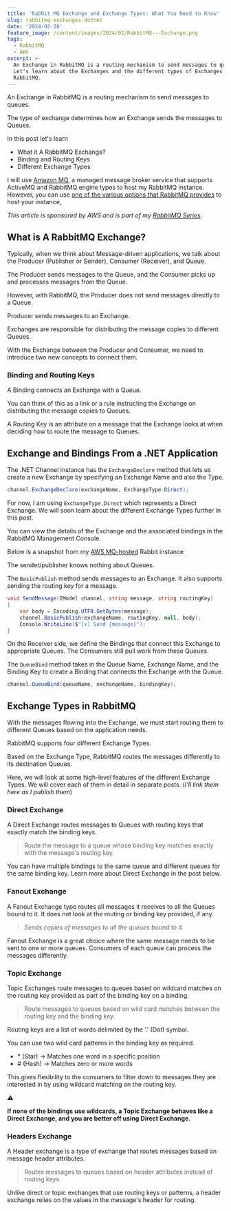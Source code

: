 ```yaml
---
title: 'Rabbit MQ Exchange and Exchange Types: What You Need to Know'
slug: rabbitmq-exchanges-dotnet
date: '2024-02-28'
feature_image: /content/images/2024/02/RabbitMQ---Exchange.png
tags:
  - RabbitMQ
  - AWS
excerpt: >-
  An Exchange in RabbitMQ is a routing mechanism to send messages to queues.
  Let's learn about the Exchanges and the different types of Exchanges in
  RabbitMQ.
---
```

An Exchange in RabbitMQ is a routing mechanism to send messages to queues.

The type of exchange determines how an Exchange sends the messages to Queues.

<EmbedCard src="https://www.youtube.com/embed/H9cMqZdAApQ?feature=oembed" title="DIRECT EXCHANGE TYPE  | RabbitMQ from DOTNET | Amazon MQ" />

In this post let's learn

-   What it A RabbitMQ Exchange?
-   Binding and Routing Keys
-   Different Exchange Types

I will use [Amazon MQ](https://aws.amazon.com/amazon-mq/?ref=rahulpnath.com), a managed message broker service that supports ActiveMQ and RabbitMQ engine types to host my RabbitMQ instance. However, you can use [one of the various options that RabbitMQ provides](https://www.rabbitmq.com/download.html?ref=rahulpnath.com) to host your instance,

_This article is sponsored by AWS and is part of my_ [_RabbitMQ Series_](/blog/tag/rabbitmq/)_._

## What is A RabbitMQ Exchange?

Typically, when we think about Message-driven applications, we talk about the Producer (Publisher or Sender), Consumer (Receiver), and Queue.

<ImageCard src="/content/images/2024/02/image-1.png" alt="Producer sending a message to Queue and consumer pulling messages from Queue." caption="Producer sending a message to Queue and consumer pulling messages from Queue." />

The Producer sends messages to the Queue, and the Consumer picks up and processes messages from the Queue.

However, with RabbitMQ, the Producer does not send messages directly to a Queue.

Producer sends messages to an Exchange.

<ImageCard src="/content/images/2024/02/image-2.png" alt="Producer sends messages to an Exchange. Exchange" caption="Producer sends messages to an Exchange. Exchange" />

Exchanges are responsible for distributing the message copies to different Queues.

With the Exchange between the Producer and Consumer, we need to introduce two new concepts to connect them.

### Binding and Routing Keys

A Binding connects an Exchange with a Queue.

You can think of this as a link or a rule instructing the Exchange on distributing the message copies to Queues.

<ImageCard src="/content/images/2024/02/image-3.png" alt="Producer sends messages to an Exchange. Based on the Exchange type the message properties, and the routing key, the Exchange uses the Binding information to route messages to different Queues." caption="Producer sends messages to an Exchange. Based on the Exchange type the message properties, and the routing key, the Exchange uses the Binding information to route messages to different Queues." />

A Routing Key is an attribute on a message that the Exchange looks at when deciding how to route the message to Queues.

<BookmarkCard href="/blog/amazon-mq-rabbitmq-dotnet/" title="Amazon MQ RabbitMQ: A Reliable Messaging Solution for Your .NET Projects" description="RabbitMQ is a powerful open-source message broker facilitating communication between systems or applications. Let’s learn how to get started using RabbitMQ on Amazon MQ from .NET application." icon="/content/images/size/w256h256/2022/10/logo-512x512.png" />

## Exchange and Bindings From a .NET Application

The .NET Channel instance has the `ExchangeDeclare` method that lets us create a new Exchange by specifying an Exchange Name and also the Type.

```csharp
channel.ExchangeDeclare(exchangeName, ExchangeType.Direct);
```

For now, I am using `ExchangeType.Direct` which represents a Direct Exchange. We will soon learn about the different Exchange Types further in this post.

You can view the details of the Exchange and the associated bindings in the RabbitMQ Management Console.

Below is a snapshot from my [AWS MQ-hosted](https://docs.aws.amazon.com/amazon-mq/latest/developer-guide/getting-started-rabbitmq.html) Rabbit instance

<ImageCard src="/content/images/2024/02/image-6.png" alt="Exchange information in RabbitMQ Management Console (hosted in Amazon MQ)" caption="Exchange information in RabbitMQ Management Console (hosted in Amazon MQ)" />

The sender/publisher knows nothing about Queues.

The `BasicPublish` method sends messages to an Exchange. It also supports sending the routing key for a message.

```csharp
void SendMessage(IModel channel, string message, string routingKey)
{
    var body = Encoding.UTF8.GetBytes(message);
    channel.BasicPublish(exchangeName, routingKey, null, body);
    Console.WriteLine($"[x] Send {message}");
}
```

On the Receiver side, we define the Bindings that connect this Exchange to appropriate Queues. The Consumers still pull work from these Queues.

The `QueueBind` method takes in the Queue Name, Exchange Name, and the Binding Key to create a Binding that connects the Exchange with the Queue.

```csharp
channel.QueueBind(queueName, exchangeName, bindingKey);
```

## Exchange Types in RabbitMQ

With the messages flowing into the Exchange, we must start routing them to different Queues based on the application needs.

RabbitMQ supports four different Exchange Types.

Based on the Exchange Type, RabbitMQ routes the messages differently to its destination Queues.

Here, we will look at some high-level features of the different Exchange Types. We will cover each of them in detail in separate posts. (_I'll link them here as I publish them_)

### Direct Exchange

A Direct Exchange routes messages to Queues with routing keys that exactly match the binding keys.

> Route the message to a queue whose binding key matches exactly with the message's routing key.

<ImageCard src="/content/images/2024/03/image-2.png" alt="" />

You can have multiple bindings to the same queue and different queues for the same binding key. Learn more about Direct Exchange in the post below.

<BookmarkCard href="/blog/direct-exchange-rabbitmq-dotnet/" title="Direct Exchange - RabbitMQ" description="A Direct Exchange routes messages to queues whose binding key matches the message routing key. Let’s understand how to set up a Direct Exchange and how it routes messages to consumers." icon="/content/images/size/w256h256/2022/10/logo-512x512.png" />

### Fanout Exchange

A Fanout Exchange type routes all messages it receives to all the Queues bound to it. It does not look at the routing or binding key provided, if any.

> _Sends copies of messages to all the queues bound to it._

Fanout Exchange is a great choice where the same message needs to be sent to one or more queues. Consumers of each queue can process the messages differently.

### Topic Exchange

Topic Exchanges route messages to queues based on wildcard matches on the routing key provided as part of the binding key on a binding.

> Route messages to queues based on wild card matches between the routing key and the binding key.

Routing keys are a list of words delimited by the ‘.’ (Dot) symbol.

You can use two wild card patterns in the binding key as required.

-   \* (Star) → Matches one word in a specific position
-   \# (Hash) → Matches zero or more words

This gives flexibility to the consumers to filter down to messages they are interested in by using wildcard matching on the routing key.

⚠️

__If none of the bindings use wildcards, a Topic Exchange behaves like a Direct Exchange, and you are better off using Direct Exchange.__

### Headers Exchange

A Header exchange is a type of exchange that routes messages based on message header attributes.

> Routes messages to queues based on header attributes instead of routing keys.

Unlike direct or topic exchanges that use routing keys or patterns, a header exchange relies on the values in the message's header for routing.
